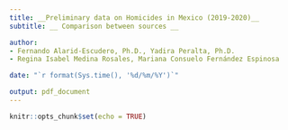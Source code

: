 ```yaml
---
title: __Preliminary data on Homicides in Mexico (2019-2020)__
subtitle: __ Comparison between sources __

author: 
- Fernando Alarid-Escudero, Ph.D., Yadira Peralta, Ph.D.
- Regina Isabel Medina Rosales, Mariana Consuelo Fernández Espinosa

date: "`r format(Sys.time(), '%d/%m/%Y')`"

output: pdf_document
---
```


\tableofcontent
\newpage

```r
knitr::opts_chunk$set(echo = TRUE)
```

